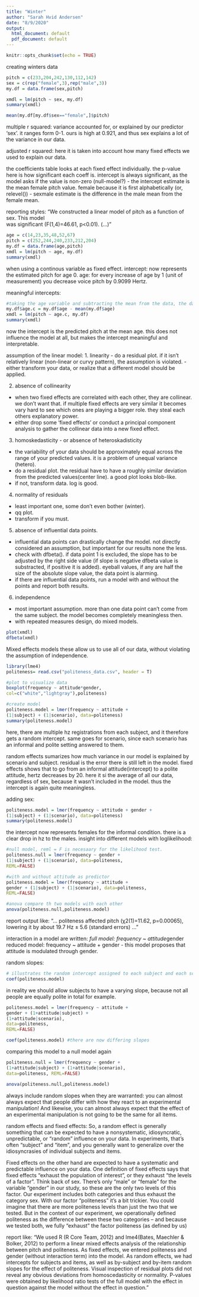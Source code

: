 ```yaml
---
title: "Winter"
author: "Sarah Hvid Andersen"
date: "8/9/2020"
output:
  html_document: default
  pdf_document: default
---
```


```r
knitr::opts_chunk$set(echo = TRUE)
```

creating winters data

```r
pitch = c(233,204,242,130,112,142)
sex = c(rep("female",3),rep("male",3))
my.df = data.frame(sex,pitch)
```

```r
xmdl = lm(pitch ~ sex, my.df)
summary(xmdl)

mean(my.df[my.df$sex=="female",]$pitch)
```

multiple r squared: variance accounted for, or explained by our predictor 'sex'. it ranges form 0-1.
ours is high at 0.921, and thus sex explains a lot of the variance in our data. 

adjusted r squared: here it is taken into account how many fixed effects we used to explain our data. 

the coefficients table looks at each fixed effect individually. the p-value here is how significant
each coeff is. intercept is always significant, as the model asks if the value is non-zero (null-model?)
- the intercept estimate is the mean female pitch value. female because it is first alphabetically (or,        relevel())
- sexmale estimate is the difference in the male mean from the female mean. 

reporting styles:
“We	 constructed	a	linear	model	of	 pitch	as	a	 function	 of	 sex.	This	model	
was	significant	(F(1,4)=46.61,	p<0.01).	(…)”


```r
age = c(14,23,35,48,52,67)
pitch = c(252,244,240,233,212,204)
my.df = data.frame(age,pitch)
xmdl = lm(pitch ~ age, my.df)
summary(xmdl)
```

when using a continous variable as fixed effect.
intercept: now represents the estimated pitch for age 0. 
age: for every increase	of age by 1 (unit of measurement) you decrease voice pitch by 0.9099 Hertz.	

meaningful intercepts:
```r
#taking the age variable and subtracting the mean from the data, the data is now mean-centered. 
my.df$age.c = my.df$age - mean(my.df$age)
xmdl = lm(pitch ~ age.c, my.df)
summary(xmdl)
```
now the intercept is the predicted pitch at the mean age. this does not influence the model at all, but makes the intercept meaningful and interpretable. 


assumption of the linear model: 
1. linearity 
- do a residual plot. if it isn't relatively linear (non-linear or curvy pattern), the assumption is violated. 
- either transform your data, or realize that a different model should be applied. 

2. absence of collinearity
- when two fixed effects are correlated with each other, they are collinear. we don't want that. if multiple fixed effects are very similar it becomes vary hard to see which ones are playing a bigger role. they steal each others explanatory power. 
- either drop some 'fixed effects' or conduct a principal component analysis to gather the collinear data into a new fixed effect. 

3. homoskedasticity - or absence of heteroskadisticity
- the variability of your data should be approximately equal across the range of your predicted values. it is a problem of unequal variance (hetero).
- do a residual plot. the residual have to have a roughly similar deviation from the predicted values(center line). a good plot looks blob-like. 
- if not, transform data. log is good. 

4. normality of residuals
- least important one, some don't even bother (winter). 
- qq plot. 
- transform if you must. 

5. absence of influential data points. 
- influential data points can drastically change the model. not directly considered an assumption, but important for our results none the less. 
- check with dfbeta(). if data point 1 is excluded, the slope has to be adjusted by the right side value (if slope is negative dfbeta value is substracted, if positive it is added). eyeball values, if any are half the size of the absolute slope value, the data point is alarming. 
- if there are influential data points, run a model with and without the points and report both results. 

6. independence
- most important assumption. more than one data point can't come from the same subject. the model becomes completely meaningless then. 
- with repeated measures design, do mixed models. 

```r
plot(xmdl)
dfbeta(xmdl)
```


Mixed effects models
these allow us to use all of our data, without violating the assumption of independence. 

```r
library(lme4)
politeness= read.csv("politeness_data.csv", header = T)

#plot to visualize data
boxplot(frequency ~ attitude*gender,
col=c("white","lightgray"),politeness)

#create model
politeness.model = lmer(frequency ~ attitude +
(1|subject) + (1|scenario), data=politeness)
summary(politeness.model)
```

here, there are multiple hz registrations from each subject, and it therefore gets a random intercept. same goes for scenario, since each scenario has an informal and polite setting answered to them.

random effects sumarizes how much variance in our model is explained by scenario and subject. residual is the error there is still left in the model. 
fixed effects shows that to go from an informal attitude(intercept) to a polite attitude, hertz decreases by 20. here it si the average of all our data, regardless of sex, because it wasn't included in the model. thus the intercept is again quite meaningless.

adding sex:
```r
politeness.model = lmer(frequency ~ attitude + gender +
(1|subject) + (1|scenario), data=politeness)
summary(politeness.model)
```

the intercept now represents females for the informal condition. there is a clear drop in hz to the males. 
insight into different models with loglikelihood:
```r
#null model, reml = F is necesaary for the likelihood test. 
politeness.null = lmer(frequency ~ gender +
(1|subject) + (1|scenario), data=politeness,
REML=FALSE)

#with and without attitude as predictor
politeness.model = lmer(frequency ~ attitude +
gender + (1|subject) + (1|scenario), data=politeness,
REML=FALSE)

#anova compare th two models with each other
anova(politeness.null,politeness.model)
```
report output like:
“…	 politeness	 affected	 pitch	 (χ2(1)=11.62,	 p=0.00065),	 lowering	 it	 by	
about	19.7 Hz	± 5.6	(standard	errors)	…”


interaction in a model are written: *
full	model: frequency	~	attitude*gender
reduced	model: frequency	~	attitude	+	gender
- this model proposes that attitude is modulated through gender. 


random slopes:
```r
# illustrates the random intercept assigned to each subject and each scenario
coef(politeness.model)

```
 in reality we should allow subjects to have a varying slope, because not all people are equally polite in total for example. 
 
```r
politeness.model = lmer(frequency ~ attitude +
gender + (1+attitude|subject) +
(1+attitude|scenario),
data=politeness,
REML=FALSE)

coef(politeness.model) #there are now differing slopes
```
 
comparing this model to a null model again

```r
politeness.null = lmer(frequency ~ gender +
(1+attitude|subject) + (1+attitude|scenario),
data=politeness, REML=FALSE)

anova(politeness.null,politeness.model)
```

always include random slopes when they are warranted:
you	can	almost always	expect that	people differ	with how they	react to an	experimental manipulation! And likewise, you can almost always expect that the effect of an experimental	manipulation is	not	going	to	be the same	for	all	items.

random effects and fixed effects:
So,	a	random effect	is generally something that	can be expected to have	a	nonsystematic, idiosyncratic, unpredictable, or “random” influence on your data. In	experiments, that’s often “subject”	and “item”, and you generally want to	generalize over the	idiosyncrasies of individual subjects	and	items.

Fixed	effects	on the other hand	are	expected to	have a systematic	and	predictable influence	on your	data.
One definition of	fixed effects says that fixed effects “exhaust the population of interest”, or they	exhaust	“the levels of a factor”. Think back	of	sex.	There’s	only “male” or “female” for the	variable “gender”	in	our	study, so these are the only two levels	of this	factor. Our experiment includes	both categories	and	thus	exhaust the	category sex. With our	factor “politeness” it’s a bit	trickier.	You	could	imagine	that	there	are	more politeness levels than	just the two that we tested. But in the context	of our experiment,	we operationally defined politeness as the	difference between these two categories – and because we tested	both,	we fully “exhaust” the	factor politeness (as	defined	by us)


report like:
“We	used R (R Core Team, 2012) and lme4(Bates, Maechler	&	Bolker, 2012)	to perform a linear mixed effects analysis of the relationship between pitch and politeness. As fixed	effects, we	entered	politeness and gender (without	interaction	 term) into the	model. As random effects,	we had intercepts for subjects and items, as well as by-subject and by-item random slopes for the effect of politeness. Visual inspection of residual plots did not reveal any obvious deviations from homoscedasticity or normality. P-values were obtained by likelihood ratio tests of the full model with	the	effect in	question against the model without the	effect in question.”
